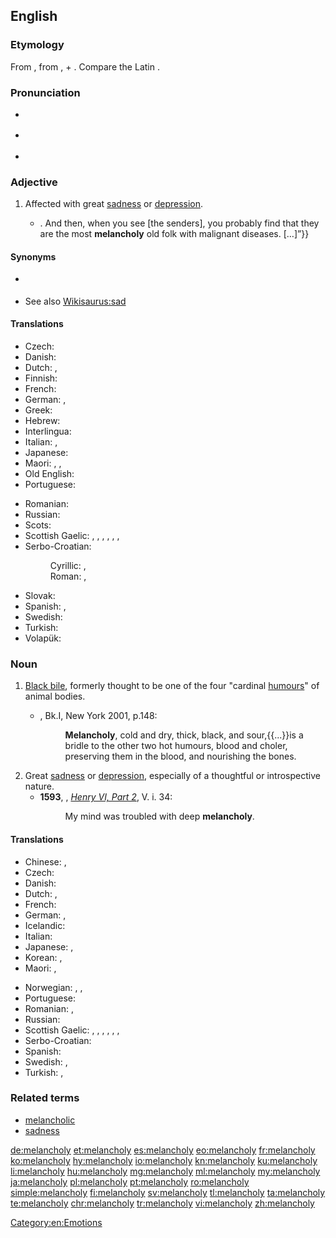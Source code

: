 ==English==

===Etymology===
From {{etyl|grc|en}} {{term|μελαγχολία||[[atrabiliousness]]|tr=melancholia|lang=grc}}, from {{term|μέλας||tr=melas|lang=grc}}, {{term|μελαν-||black, dark, murky|tr=melan-|lang=grc}} + {{term|χολή||bile|tr=chole|lang=grc}}. Compare the Latin {{m|la|ātra bīlis||black bile}}.

===Pronunciation===
* {{a|UK}} {{IPA|/ˈmelənkəli/|lang=en}}
* {{a|US}} {{IPA|/ˈmɛl.ənˌkɑl.i/|lang=en}}
* {{audio|En-us-melancholy.ogg|Audio (US)|lang=en}}

===Adjective===
{{en-adj}}

# Affected with great [[sadness]] or [[depression]].
#: {{usex|lang=en|'''Melancholy''' people don't talk much.}}
#* {{quote-book|year=1922|author={{w|Ben Travers}}|title={{w|A Cuckoo in the Nest}}
|chapter=1|url=http://openlibrary.org/works/OL1521052W
|passage=“[…] the awfully hearty sort of Christmas cards that people do send to other people that they don't know at all well. You know. The kind that have mottoes{{...}}. And then, when you see [the senders], you probably find that they are the most '''melancholy''' old folk with malignant diseases. […]”}}

====Synonyms====
* {{sense|thoughtful sadness}} {{l|en|wistful}}
* See also [[Wikisaurus:sad]]

====Translations====
{{trans-top|Affected with sadness or depression}}
* Czech: {{t+|cs|melancholický}}
* Danish: {{t|da|melankolsk}}
* Dutch: {{t+|nl|melancholisch}}, {{t+|nl|droevig}}
* Finnish: {{t+|fi|melankolinen}}
* French: {{t+|fr|mélancolique}}
* German: {{t+|de|melancholisch}}, {{t|de|schwermütig}}
* Greek: {{t|el|μελαγχολία|tr=melancholia|sc=Grek}}
* Hebrew: {{t|he|דכדוך|tr=dikhdókh}}
* Interlingua: {{t|ia|melancholia}}
* Italian: {{t|it|melancolico}}, {{t+|it|malinconico}}
* Japanese: {{t+|ja|憂鬱|tr=yūutsu}}
* Maori: {{t|mi|kainatu}}, {{t|mi|matapōuri}}, {{t|mi|ruku popoi}}
* Old English: {{t|ang|drēoriġ}}
* Portuguese: {{t+|pt|melancólico}}
{{trans-mid}}
* Romanian: {{t+|ro|melancolic}}
* Russian: {{t+|ru|меланхоличный|tr=melanxolíčnyj}}
* Scots: {{t|sco|dowie}}
* Scottish Gaelic: {{t|gd|mulad|m}}, {{t|gd|èislean|m}}, {{t|gd|dòlasachd|f}}, {{t|gd|tùirse|f}}, {{t|gd|dubhachas|m}}, {{t|gd|cianalas|m}}, {{t|gd|truime|f}}
* Serbo-Croatian:
*: Cyrillic: {{t|sh|снужденост|f}}, {{t|sh|утученост|f}}
*: Roman: {{t+|sh|snuždenost|f}}, {{t+|sh|utučenost|f}}
* Slovak: {{t|sk|melanchólia}}
* Spanish: {{t+|es|melancólico|m}}, {{t+|es|melancólica|f}}
* Swedish: {{t+|sv|melankolisk}}
* Turkish: {{t+|tr|melankolik}}
* Volapük: {{t+|vo|glumaladäl}}
{{trans-bottom}}

===Noun===
{{en-noun|melancholies}}

# {{context|historical|lang=en}} [[black bile|Black bile]], formerly thought to be one of the four "cardinal [[humours]]" of animal bodies.
#*{{RQ:RBrtn AntmyMlncly}}, Bk.I, New York 2001, p.148:
#*: '''Melancholy''', cold and dry, thick, black, and sour,{{...}}is a bridle to the other two hot humours, blood and choler, preserving them in the blood, and nourishing the bones.
# Great [[sadness]] or [[depression]], especially of a thoughtful or introspective nature.
#* '''1593''', {{w|William Shakespeare}}, ''[[s:The Second Part of King Henry the Sixth|Henry VI, Part 2]]'', V. i. 34:
#*: My mind was troubled with deep '''melancholy'''.

====Translations====
{{trans-top|Sadness or depression}}
* Chinese: {{t|zh|忧郁|sc=Hani}}, {{t|zh|悲哀|sc=Hani}}
* Czech: {{t+|cs|melancholie|f}}
* Danish: {{t+|da|melankoli}}
* Dutch: {{t|nl|melancholie}}, {{t|nl|weemoed|m}}
* French: {{t+|fr|mélancolie|f}}
* German: {{t+|de|Melancholie|f}}, {{t+|de|Schwermut|f}}
* Icelandic: {{t+|is|þunglyndi|n}}
* Italian: {{t+|it|malinconia|f}}
* Japanese: {{t+|ja|憂鬱|tr=yūutsu}}, {{t+|ja|鬱病|tr=utsubyō}}
* Korean: {{t+|ko|우울}}, {{t|ko|침울}}
* Maori: {{t|mi|kainatu}}, {{t|mi|rāwakiwaki}}
{{trans-mid}}
* Norwegian: {{t|no|melankoli|m}}, {{t|no|tungsinn}}, {{t|no|svartsyn}}
* Portuguese: {{t+|pt|melancolia|f}}
* Romanian: {{t+|ro|melancolie|f}}, {{t+|ro|tristețe|f}}
* Russian: {{t+|ru|меланхолия|f|tr=melankhólija}}
* Scottish Gaelic: {{t|gd|dòlasachd|f}}, {{t|gd|mulad|m}}, {{t|gd|èislean|m}}, {{t|gd|cianalas|m}}, {{t|gd|tùirse|f}}, {{t|gd|truime|f}}, {{t|gd|dubhachas|m}}
* Serbo-Croatian: {{t|sh|melankòlija|f}}
* Spanish: {{t+|es|melancolía|f}}
* Swedish: {{t+|sv|melankoli|c}}, {{t+|sv|svårmod|n}}
* Turkish: {{t+|tr|melankoli}}, {{t+|tr|hüzün}}
{{trans-bottom}}

===Related terms===
* [[melancholic]]
* [[sadness]]

[[Category:en:Emotions]]

[[de:melancholy]]
[[et:melancholy]]
[[es:melancholy]]
[[eo:melancholy]]
[[fr:melancholy]]
[[ko:melancholy]]
[[hy:melancholy]]
[[io:melancholy]]
[[kn:melancholy]]
[[ku:melancholy]]
[[li:melancholy]]
[[hu:melancholy]]
[[mg:melancholy]]
[[ml:melancholy]]
[[my:melancholy]]
[[ja:melancholy]]
[[pl:melancholy]]
[[pt:melancholy]]
[[ro:melancholy]]
[[simple:melancholy]]
[[fi:melancholy]]
[[sv:melancholy]]
[[tl:melancholy]]
[[ta:melancholy]]
[[te:melancholy]]
[[chr:melancholy]]
[[tr:melancholy]]
[[vi:melancholy]]
[[zh:melancholy]]